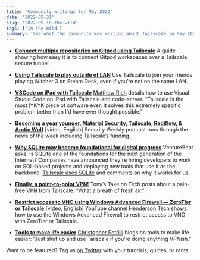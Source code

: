 ```yaml
---
title: 'Community writings for May 2022'
date: '2022-05-31'
slug: '2022-05-in-the-wild'
tags: ['In The Wild']
summary: 'See what the community was writing about Tailscale in May 2022'
---
```


<NewsletterRepublishing />

- [**Connect multiple repositories on Gitpod using Tailscale**](https://www.gitpod.io/guides/connect-multiple-repositories-using-tailscale)
  A guide showing how easy it is to connect Gitpod workspaces over a Tailscale secure tunnel.

- [**Using Tailscale to play outside of LAN**](https://www.reddit.com/r/SteamDeck/comments/uku9nw/screw_remote_play_if_you_havent_try_moonlight_on/?utm_source=share&utm_medium=ios_app&utm_name=iossmf)
  Use Tailscale to join your friends playing Witcher 3 on Steam Deck, even if you’re not on the same LAN.

- [**VSCode on iPad with Tailscale**](https://matthewrich.com/2022/05/10/vscode-on-ipad-with-tailscale-and-code-server/)
  [Matthew Rich](https://github.com/mrichnu/) details how to use Visual Studio Code on iPad with Tailscale and code-server. “Tailscale is the most IYKYK piece of software ever. It solves this extremely specific problem better than I'd have ever thought possible.”

- [**Becoming a year younger, Material Security, Tailscale, Radiflow, & Arctic Wolf**](https://www.youtube.com/watch?v=g0Du_OkZKWk) [video, English]
  Security Weekly podcast runs through the news of the week including Tailscale’s funding.

- [**Why SQLite may become foundational for digital progress**](https://venturebeat.com/2022/05/20/why-sqlite-may-become-foundational-for-digital-progress/)
  VentureBeat asks: Is SQLite one of the foundations for the next generation of the Internet? Companies have announced they're hiring developers to work on SQL-based projects and deploying new tools that use it as the backbone. [Tailscale uses SQLite](https://tailscale.com/blog/database-for-2022/) and comments on why it works for us.

- [**Finally, a point-to-point VPN!**](https://tonystakeontech.com/2022/05/02/finally-a-point-to-point-vpn/)
  Tony’s Take on Tech posts about a pain-free VPN from Tailscale: “What a breath of fresh air.”

- [**Restrict access to VNC using Windows Advanced Firewall — ZeroTier or Tailscale**](https://www.youtube.com/watch?v=WQwwJqJVmVs) [video, English]
  YouTube channel Henderson Tech shows how to use the Windows Advanced Firewall to restrict access to VNC with ZeroTier or Tailscale.

- [**Tools to make life easier**](https://blog.amber.org/blog/2022/06/tools-to-make-life-easier/)
  [Christopher Petrilli](https://twitter.com/petrillic) blogs on tools to make life easier: “Just shut up and use Tailscale if you’re doing anything VPNish.”

Want to be featured? Tag us [on Twitter](https://twitter.com/tailscale) with your tutorials, guides, or rants.
